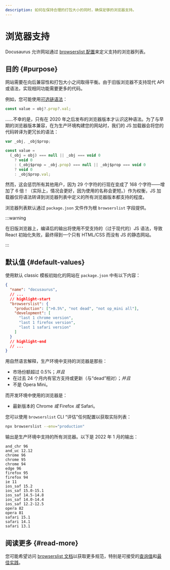 ```yaml
---
description: 如何在保持合理的打包大小的同时，确保足够的浏览器支持。
---
```


# 浏览器支持

Docusaurus 允许网站通过 [browserslist 配置](https://github.com/browserslist/browserslist)来定义支持的浏览器列表。

## 目的 {#purpose}

网站需要在向后兼容性和打包大小之间取得平衡。由于旧版浏览器不支持现代 API 或语法，实现相同功能需要更多的代码。

例如，您可能使用[可选链语法](https://developer.mozilla.org/en-US/docs/Web/JavaScript/Reference/Operators/Optional_chaining)：

```js
const value = obj?.prop?.val;
```

……不幸的是，只有在 2020 年之后发布的浏览器版本才认识这种语法。为了与早期的浏览器版本兼容，在为生产环境构建您的网站时，我们的 JS 加载器会将您的代码转译为更冗长的语法：

```js
var _obj, _obj$prop;

const value =
  (_obj = obj) === null || _obj === void 0
    ? void 0
    : (_obj$prop = _obj.prop) === null || _obj$prop === void 0
    ? void 0
    : _obj$prop.val;
```

然而，这会惩罚所有其他用户，因为 29 个字符的行现在变成了 168 个字符——增加了 6 倍！（实际上，情况会更好，因为使用的名称会更短。）作为权衡，JS 加载器仅将语法转译到浏览器列表中定义的所有浏览器版本都支持的程度。

浏览器列表默认通过 `package.json` 文件作为根 `browserslist` 字段提供。

:::warning

在旧版浏览器上，编译后的输出将使用不受支持的（过于现代的）JS 语法，导致 React 初始化失败，最终得到一个只有 HTML/CSS 而没有 JS 的静态网站。

:::

## 默认值 {#default-values}

使用默认 classic 模板初始化的网站在 `package.json` 中有以下内容：

```json title="package.json"
{
  "name": "docusaurus",
  // ...
  // highlight-start
  "browserslist": {
    "production": [">0.5%", "not dead", "not op_mini all"],
    "development": [
      "last 1 chrome version",
      "last 1 firefox version",
      "last 1 safari version"
    ]
  }
  // highlight-end
  // ...
}
```

用自然语言解释，生产环境中支持的浏览器是那些：

- 市场份额超过 0.5%；_并且_
- 在过去 24 个月内有官方支持或更新（与“dead”相对）；_并且_
- 不是 Opera Mini。

而开发环境中使用的浏览器是：

- 最新版本的 Chrome _或_ Firefox _或_ Safari。

您可以使用 `browserslist` CLI “评估”任何配置以获取实际列表：

```bash
npx browserslist --env="production"
```

输出是生产环境中支持的所有浏览器。以下是 2022 年 1 月的输出：

```text
and_chr 96
and_uc 12.12
chrome 96
chrome 95
chrome 94
edge 96
firefox 95
firefox 94
ie 11
ios_saf 15.2
ios_saf 15.0-15.1
ios_saf 14.5-14.8
ios_saf 14.0-14.4
ios_saf 12.2-12.5
opera 82
opera 81
safari 15.1
safari 14.1
safari 13.1
```

## 阅读更多 {#read-more}

您可能希望访问 [browserslist 文档](https://github.com/browserslist/browserslist/blob/main/README.md)以获取更多规范，特别是可接受的[查询值](https://github.com/browserslist/browserslist/blob/main/README.md#queries)和[最佳实践](https://github.com/browserslist/browserslist/blob/main/README.md#best-practices)。
